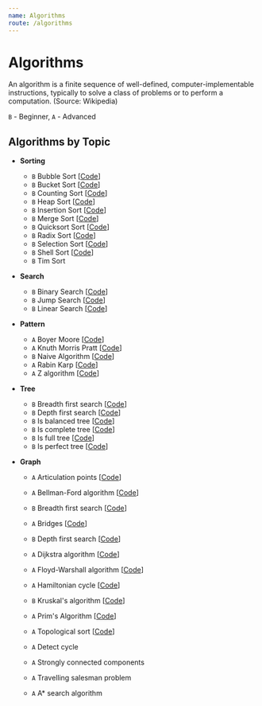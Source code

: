 ```yaml
---
name: Algorithms
route: /algorithms
---
```



# Algorithms

An algorithm is a finite sequence of well-defined, computer-implementable
instructions, typically to solve a class of problems or to perform a
computation. (Source: Wikipedia)

`B` - Beginner, `A` - Advanced

## Algorithms by Topic

- **Sorting**

  - `B` <Link to="/algorithms/sorting/bubble-sort">Bubble Sort</Link>
    [[Code](https://github.com/nejcm/js-algorithms/blob/master/src/algorithms/sorting/bubble-sort/index.ts)]
  - `B` <Link to="/algorithms/sorting/bucket-sort">Bucket Sort</Link>
    [[Code](https://github.com/nejcm/js-algorithms/blob/master/src/algorithms/sorting/bucket-sort/index.ts)]
  - `B` <Link to="/algorithms/sorting/counting-sort">Counting Sort</Link>
    [[Code](https://github.com/nejcm/js-algorithms/blob/master/src/algorithms/sorting/counting-sort/index.ts)]
  - `B` <Link to="/algorithms/sorting/heap-sort">Heap Sort</Link>
    [[Code](https://github.com/nejcm/js-algorithms/blob/master/src/algorithms/sorting/heap-sort/index.ts)]
  - `B` <Link to="/algorithms/sorting/insertion-sort">Insertion Sort</Link>
    [[Code](https://github.com/nejcm/js-algorithms/blob/master/src/algorithms/sorting/insertion-sort/index.ts)]
  - `B` <Link to="/algorithms/sorting/merge-sort">Merge Sort</Link>
    [[Code](https://github.com/nejcm/js-algorithms/blob/master/src/algorithms/sorting/merge-sort/index.ts)]
  - `B` <Link to="/algorithms/sorting/quick-sort">Quicksort Sort</Link>
    [[Code](https://github.com/nejcm/js-algorithms/blob/master/src/algorithms/sorting/quick-sort/index.ts)]
  - `B` <Link to="/algorithms/sorting/radix-sort">Radix Sort</Link>
    [[Code](https://github.com/nejcm/js-algorithms/blob/master/src/algorithms/sorting/radix-sort/index.ts)]
  - `B` <Link to="/algorithms/sorting/selection-sort">Selection Sort</Link>
    [[Code](https://github.com/nejcm/js-algorithms/blob/master/src/algorithms/sorting/selection-sort/index.ts)]
  - `B` <Link to="/algorithms/sorting/shell-sort">Shell Sort</Link>
    [[Code](https://github.com/nejcm/js-algorithms/blob/master/src/algorithms/sorting/shell-sort/index.ts)]
  - `B` <Link to="/algorithms/sorting/tim-sort">Tim Sort</Link>

- **Search**

  - `B` <Link to="/algorithms/searching/binary-search">Binary Search</Link>
    [[Code](https://github.com/nejcm/js-algorithms/blob/master/src/algorithms/searching/binary-search/index.ts)]
  - `B` <Link to="/algorithms/searching/jump-search">Jump Search</Link>
    [[Code](https://github.com/nejcm/js-algorithms/blob/master/src/algorithms/searching/jump-search/index.ts)]
  - `B` <Link to="/algorithms/searching/linear-search">Linear Search</Link>
    [[Code](https://github.com/nejcm/js-algorithms/blob/master/src/algorithms/searching/linear-search/index.ts)]

- **Pattern**

  - `A` <Link to="/algorithms/pattern/boyer-moore">Boyer Moore</Link>
    [[Code](https://github.com/nejcm/js-algorithms/blob/master/src/algorithms/pattern/boyer-moore/index.ts)]
  - `A` <Link to="/algorithms/pattern/knuth-morris-pratt">Knuth Morris
    Pratt</Link>
    [[Code](https://github.com/nejcm/js-algorithms/blob/master/src/algorithms/pattern/knuth-morris-pratt/index.ts)]
  - `B` <Link to="/algorithms/pattern/naive-algorithm">Naive Algorithm</Link>
    [[Code](https://github.com/nejcm/js-algorithms/blob/master/src/algorithms/pattern/naive-algorithm/index.ts)]
  - `A` <Link to="/algorithms/pattern/rabin-karp">Rabin Karp</Link>
    [[Code](https://github.com/nejcm/js-algorithms/blob/master/src/algorithms/pattern/rabin-karp/index.ts)]
  - `A` <Link to="/algorithms/pattern/z-algorithm">Z algorithm</Link>
    [[Code](https://github.com/nejcm/js-algorithms/blob/master/src/algorithms/pattern/z-algorithm/index.ts)]

- **Tree**

  - `B` <Link to="/algorithms/tree/bfs-dfs">Breadth first search</Link>
    [[Code](https://github.com/nejcm/js-algorithms/blob/master/src/algorithms/graph/breadth-first-search/index.ts)]
  - `B` <Link to="/algorithms/tree/bfs-dfs">Depth first search</Link>
    [[Code](https://github.com/nejcm/js-algorithms/blob/master/src/algorithms/graph/depth-first-search/index.ts)]
  - `B` Is balanced tree
    [[Code](https://github.com/nejcm/js-algorithms/blob/master/src/algorithms/tree/is-balanced/index.ts)]
  - `B` Is complete tree
    [[Code](https://github.com/nejcm/js-algorithms/blob/master/src/algorithms/tree/is-complete/index.ts)]
  - `B` Is full tree
    [[Code](https://github.com/nejcm/js-algorithms/blob/master/src/algorithms/tree/is-full/index.ts)]
  - `B` Is perfect tree
    [[Code](https://github.com/nejcm/js-algorithms/blob/master/src/algorithms/tree/is-perfect/index.ts)]

- **Graph**

  - `A` <Link to="/algorithms/graph/articulation-points">Articulation
    points</Link>
    [[Code](https://github.com/nejcm/js-algorithms/blob/master/src/algorithms/graph/articulation-points/index.ts)]
  - `A` <Link to="/algorithms/graph/bellman-ford">Bellman-Ford algorithm</Link>
    [[Code](https://github.com/nejcm/js-algorithms/blob/master/src/algorithms/graph/bellman-ford/index.ts)]
  - `B` <Link to="/algorithms/graph/bfs-dfs">Breadth first search</Link>
    [[Code](https://github.com/nejcm/js-algorithms/blob/master/src/algorithms/graph/breadth-first-search/index.ts)]
  - `A` <Link to="/algorithms/graph/bridges">Bridges</Link>
    [[Code](https://github.com/nejcm/js-algorithms/blob/master/src/algorithms/graph/bridges/index.ts)]
  - `B` <Link to="/algorithms/graph/bfs-dfs">Depth first search</Link>
    [[Code](https://github.com/nejcm/js-algorithms/blob/master/src/algorithms/graph/depth-first-search/index.ts)]
  - `A` <Link to="/algorithms/graph/dijkstra">Dijkstra algorithm</Link>
    [[Code](https://github.com/nejcm/js-algorithms/blob/master/src/algorithms/graph/dijkstra/index.ts)]
  - `A` <Link to="/algorithms/graph/floyd-warshall">Floyd-Warshall
    algorithm</Link>
    [[Code](https://github.com/nejcm/js-algorithms/blob/master/src/algorithms/graph/floyd-warshall/index.ts)]
  - `A` <Link to="/algorithms/graph/hamiltonian-cycle">Hamiltonian cycle</Link>
    [[Code](https://github.com/nejcm/js-algorithms/blob/master/src/algorithms/graph/hamiltonian-cycle/index.ts)]
  - `B` <Link to="/algorithms/graph/kruskal">Kruskal's algorithm</Link>
    [[Code](https://github.com/nejcm/js-algorithms/blob/master/src/algorithms/graph/kruskal/index.ts)]
  - `A` <Link to="/algorithms/graph/prim">Prim's Algorithm</Link>
    [[Code](https://github.com/nejcm/js-algorithms/blob/master/src/algorithms/graph/prim/index.ts)]
  - `A` <Link to="/algorithms/graph/topological-sort">Topological sort</Link>
    [[Code](https://github.com/nejcm/js-algorithms/blob/master/src/algorithms/graph/topological-sort/index.ts)]

  - `A` <Link to="/algorithms/graph/detect-cycle">Detect cycle</Link>
  - `A` <Link to="/algorithms/graph/strongly-connected-components">Strongly
    connected components</Link>
  - `A` <Link to="/algorithms/graph/travelling-salesman-problem">Travelling
    salesman problem</Link>
  - `A` <Link to="/algorithms/graph/a-star-search-algorithm">A\* search
    algorithm</Link>
